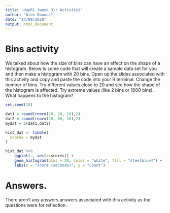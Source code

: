 ```yaml
---
title: 'dapR1 (week 3): Activity1'
author: "Alex Doumas"
date: "14/09/2020"
output: html_document
---
```


# Bins activity 

We talked about how the size of bins can have an effect on the shape of a histogram. Below is some code that will create a sample data set for you and then make a histogram with 20 bins. Open up the slides associated with this activity and copy and paste the code into your R terminal. Change the number of bins. Try different values close to 20 and see how the shape of the histogram is affected. Try extreme values (like 2 bins or 1000 bins). What happens to the histogram? 

```r
set.seed(10)

dat1 = round(rnorm(20, 20, 10),2)
dat2 = round(rnorm(20, 60, 10),2)
mydat = c(dat1,dat2)

hist_dat <- tibble(
  scores = mydat
)

hist_dat %>%
    ggplot(., aes(x=scores)) +
    geom_histogram(bins = 20, color = "white", fill = "steelblue4") +
    labs(x = "score (seconds)", y = "Count")
```


# Answers.
There aren't any answers answers associated with this activity as the questions were for reflection. 
